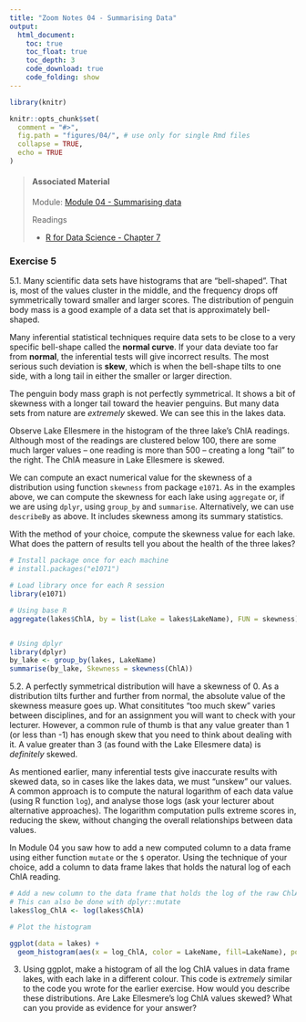 ```yaml
---
title: "Zoom Notes 04 - Summarising Data"
output:
  html_document:
    toc: true
    toc_float: true
    toc_depth: 3
    code_download: true
    code_folding: show
---
```


```r
library(knitr)

knitr::opts_chunk$set(
  comment = "#>",
  fig.path = "figures/04/", # use only for single Rmd files
  collapse = TRUE,
  echo = TRUE
)


```


> #### Associated Material
>
> Module: [Module 04 - Summarising data](04-summarising.html)
>
> Readings
>
> - [R for Data Science - Chapter 7](https://r4ds.had.co.nz/exploratory-data-analysis.html)


### Exercise 5

5.1. Many scientific data sets have histograms that are "bell-shaped". That is, most of the values cluster in the middle, and the frequency drops off symmetrically toward smaller and larger scores. The distribution of penguin body mass is a good example of a data set that is approximately bell-shaped.

Many inferential statistical techniques require data sets to be close to a very specific bell-shape called the **normal curve**. If your data deviate too far from **normal**, the inferential tests will give incorrect results. The most serious such deviation is **skew**, which is when the bell-shape tilts to one side, with a long tail in either the smaller or larger direction. 

The penguin body mass graph is not perfectly symmetrical. It shows a bit of skewness with a longer tail toward the heavier penguins. But many data sets from nature are *extremely* skewed. We can see this in the lakes data. 

Observe Lake Ellesmere in the histogram of the three lake's ChlA readings. Although most of the readings are clustered below 100, there are some much larger values -- one reading is more than 500 -- creating a long "tail" to the right. The ChlA measure in Lake Ellesmere is skewed. 

We can compute an exact numerical value for the skewness of a distribution using function `skewness` from package `e1071`. As in the examples above, we can compute the skewness for each lake using `aggregate` or, if we are using `dplyr`, using `group_by` and `summarise`. Alternatively, we can use `describeBy` as above. It includes skewness among its summary statistics.

With the method of your choice, compute the skewness value for each lake. What does the pattern of results tell you about the health of the three lakes?

```r

# Install package once for each machine
# install.packages("e1071")

# Load library once for each R session
library(e1071)

# Using base R
aggregate(lakes$ChlA, by = list(Lake = lakes$LakeName), FUN = skewness)


# Using dplyr
library(dplyr)
by_lake <- group_by(lakes, LakeName)
summarise(by_lake, Skewness = skewness(ChlA))
```

5.2. A perfectly symmetrical distribution will have a skewness of 0. As a distribution tilts further and further from normal, the absolute value of the skewness measure goes up. What consititutes "too much skew" varies between disciplines, and for an assignment you will want to check with your lecturer. However, a common rule of thumb is that any value greater than 1 (or less than -1) has enough skew that you need to think about dealing with it. A value greater than 3 (as found with the Lake Ellesmere data) is *definitely* skewed.

As mentioned earlier, many inferential tests give inaccurate results with skewed data, so in cases like the lakes data, we must "unskew" our values. A common approach is to compute the natural logarithm of each data value (using R function `log`), and analyse those logs (ask your lecturer about alternative approaches). The logarithm computation pulls extreme scores in, reducing the skew, without changing the overall relationships between data values. 

In Module 04 you saw how to add a new computed column to a data frame using either function `mutate` or the `$` operator. Using the technique of your choice, add a column to data frame lakes that holds the natural log of each ChlA reading.


```r

# Add a new column to the data frame that holds the log of the raw ChlA
# This can also be done with dplyr::mutate
lakes$log_ChlA <- log(lakes$ChlA)

# Plot the histogram

ggplot(data = lakes) +
  geom_histogram(aes(x = log_ChlA, color = LakeName, fill=LakeName), position="dodge")
```

3. Using ggplot, make a histogram of all the log ChlA values in data frame lakes, with each lake in a different colour. This code is *extremely* similar to the code you wrote for the earlier exercise. How would you describe these distributions. Are Lake Ellesmere's log ChlA values skewed? What can you provide as evidence for your answer?


